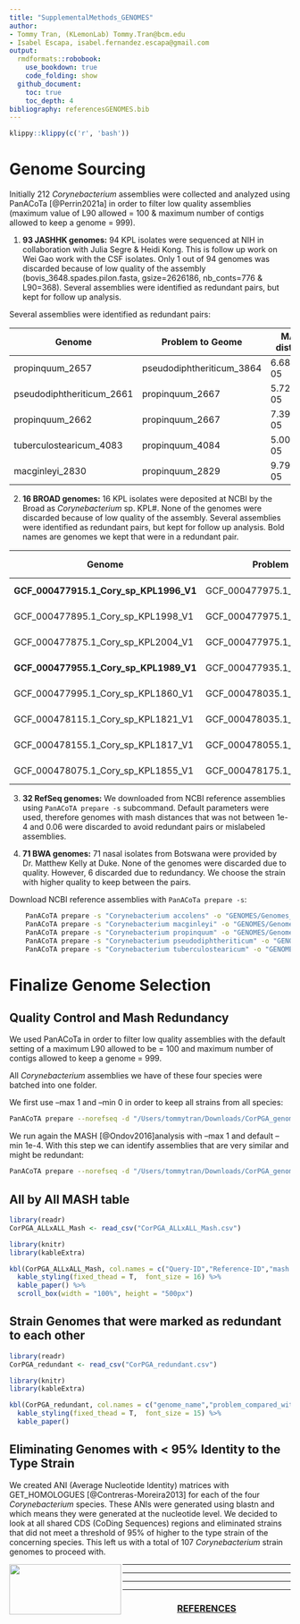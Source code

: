 ```yaml
---
title: "SupplementalMethods_GENOMES"
author: 
- Tommy Tran, (KLemonLab) Tommy.Tran@bcm.edu
- Isabel Escapa, isabel.fernandez.escapa@gmail.com
output:
  rmdformats::robobook:
    use_bookdown: true
    code_folding: show
  github_document:
    toc: true
    toc_depth: 4
bibliography: referencesGENOMES.bib
---
```


```r
klippy::klippy(c('r', 'bash'))
```

# Genome Sourcing

Initially 212 *Corynebacterium* assemblies were collected and analyzed using PanACoTa [@Perrin2021a] in order to filter low quality assemblies (maximum value of L90 allowed = 100 & maximum number of contigs allowed to keep a genome = 999).

1.  **93 JASHHK genomes:** 94 KPL isolates were sequenced at NIH in collaboration with Julia Segre & Heidi Kong. This is follow up work on Wei Gao work with the CSF isolates. Only 1 out of 94 genomes was discarded because of low quality of the assembly (bovis_3648.spades.pilon.fasta, gsize=2626186, nb_conts=776 & L90=368). Several assemblies were identified as redundant pairs, but kept for follow up analysis.

Several assemblies were identified as redundant pairs:

| Genome                    | Problem to Geome          | MASH distance |
|---------------------------|---------------------------|---------------|
| propinquum_2657           | pseudodiphtheriticum_3864 | 6.6807e-05    |
| pseudodiphtheriticum_2661 | propinquum_2667           | 5.72459e-05   |
| propinquum_2662           | propinquum_2667           | 7.39815e-05   |
| tuberculostearicum_4083   | propinquum_4084           | 5.00789e-05   |
| macginleyi_2830           | propinquum_2829           | 9.79202e-05   |

2.  **16 BROAD genomes:** 16 KPL isolates were deposited at NCBI by the Broad as *Corynebacterium* sp. KPL#. None of the genomes were discarded because of low quality of the assembly. Several assemblies were identified as redundant pairs, but kept for follow up analysis. Bold names are genomes we kept that were in a redundant pair.

| Genome                                 | Problem to Genome                  | MASH distance |
|----------------------------|--------------------------|------------------|
| **GCF_000477915.1_Cory_sp_KPL1996_V1** | GCF_000477975.1_Cory_sp_KPL1986_V1 | 4.76262e-06   |
| GCF_000477895.1_Cory_sp_KPL1998_V1     | GCF_000477975.1_Cory_sp_KPL1986_V1 | 9.52667e-06   |
| GCF_000477875.1_Cory_sp_KPL2004_V1     | GCF_000477975.1_Cory_sp_KPL1986_V1 | 4.76262e-06   |
| **GCF_000477955.1_Cory_sp_KPL1989_V1** | GCF_000477935.1_Cory_sp_KPL1995_V1 | 4.76262e-06   |
| GCF_000477995.1_Cory_sp_KPL1860_V1     | GCF_000478035.1_Cory_sp_KPL1857_V1 | 1.19092e-05   |
| GCF_000478115.1_Cory_sp_KPL1821_V1     | GCF_000478035.1_Cory_sp_KPL1857_V1 | 3.33684e-05   |
| GCF_000478155.1_Cory_sp_KPL1817_V1     | GCF_000478055.1_Cory_sp_KPL1856_V1 | 1.90591e-05   |
| GCF_000478075.1_Cory_sp_KPL1855_V1     | GCF_000478175.1_Cory_sp_KPL1814_V1 | 7.15897e-05   |

3.  **32 RefSeq genomes:** We downloaded from NCBI reference assemblies using `PanACoTA prepare -s` subcommand. Default parameters were used, therefore genomes with mash distances that was not between 1e-4 and 0.06 were discarded to avoid redundant pairs or mislabeled assemblies.

4.  **71 BWA genomes:** 71 nasal isolates from Botswana were provided by Dr. Matthew Kelly at Duke. None of the genomes were discarded due to quality. However, 6 discarded due to redundancy. We choose the strain with higher quality to keep between the pairs.

Download NCBI reference assemblies with `PanACoTa prepare -s`:

```bash
    PanACoTA prepare -s "Corynebacterium accolens" -o "GENOMES/Genomes_NCBI/C_accolens"
    PanACoTA prepare -s "Corynebacterium macginleyi" -o "GENOMES/Genomes_NCBI/C_macginleyi"
    PanACoTA prepare -s "Corynebacterium propinquum" -o "GENOMES/Genomes_NCBI/C_propinquum"
    PanACoTA prepare -s "Corynebacterium pseudodiphtheriticum" -o "GENOMES/Genomes_NCBI/C_pseudodiphtheriticum"
    PanACoTA prepare -s "Corynebacterium tuberculostearicum" -o "GENOMES/Genomes_NCBI/C_tuberculostearicum"
```

# Finalize Genome Selection

## Quality Control and Mash Redundancy

We used PanACoTa in order to filter low quality assemblies with the default setting of a maximum L90 allowed to be = 100 and maximum number of contigs allowed to keep a genome = 999.

All *Corynebacterium* assemblies we have of these four species were batched into one folder.

We first use --max 1 and --min 0 in order to keep all strains from all species:

```bash
PanACoTA prepare --norefseq -d "/Users/tommytran/Downloads/CorPGA_genomes_final" -o "/Users/tommytran/Downloads/MASH_CorPGA_Final" --max 1 --min 0 
```

We run again the MASH [@Ondov2016]analysis with --max 1 and default --min 1e-4. With this step we can identify assemblies that are very similar and might be redundant:

```bash
PanACoTA prepare --norefseq -d "/Users/tommytran/Downloads/CorPGA_genomes_final" -o "/Users/tommytran/Downloads/MASH_CorPGA_Final_MinMash" --max 1 -M --info "/Users/tommytran/Downloads/MASH_CorPGA_Final/LSTINFO-NA-filtered-0.0_1.0.txt"
```

## All by All MASH table

```r
library(readr)
CorPGA_ALLxALL_Mash <- read_csv("CorPGA_ALLxALL_Mash.csv")
```

```r
library(knitr)
library(kableExtra)
```

```r
kbl(CorPGA_ALLxALL_Mash, col.names = c("Query-ID","Reference-ID","mash distance","P-value","Matching-hashes"), align = "c") %>%
  kable_styling(fixed_thead = T,  font_size = 16) %>%
  kable_paper() %>%
  scroll_box(width = "100%", height = "500px")
```

## Strain Genomes that were marked as redundant to each other

```r
library(readr)
CorPGA_redundant <- read_csv("CorPGA_redundant.csv")
```

```r
library(knitr)
library(kableExtra)
```

```r
kbl(CorPGA_redundant, col.names = c("genome_name","problem_compared_with","mash distance","contigs","L90","contigs","L90"), align = "c") %>%
  kable_styling(fixed_thead = T,  font_size = 15) %>%
  kable_paper()
```

## Eliminating Genomes with **\<** 95% Identity to the Type Strain

We created ANI (Average Nucleotide Identity) matrices with GET_HOMOLOGUES [@Contreras-Moreira2013] for each of the four *Corynebacterium* species. These ANIs were generated using blastn and which means they were generated at the nucleotide level. We decided to look at all shared CDS (CoDing Sequences) regions and eliminated strains that did not meet a threshold of 95% of higher to the type strain of the concerning species. This left us with a total of 107 *Corynebacterium* strain genomes to proceed with.

<img src="images/Department-of-Molecular-Virology-&amp;-Microbiologyy-Horz-GRAY.png" align="left" width="200" height="90"/>

------------------------------------------------------------------------

------------------------------------------------------------------------

------------------------------------------------------------------------

------------------------------------------------------------------------

<center>

<h3>[REFERENCES]{.underline}</h3>

</center>

